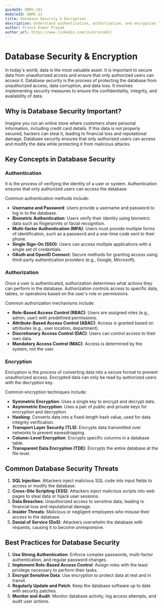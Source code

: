 ```yaml
---
guideId: DBMS-101
moduleId: DBMS-13
title: Database Security & Encryption
description: Understand authentication, authorization, and encryption techniques in databases.
author: Prince Kumar Prasad
author_url: https://www.linkedin.com/in/prince63/
---
```


# Database Security & Encryption

In today's world, data is the most valuable asset. It is important to secure data from unauthorized access and ensure that only authorized users can access it. Database security is the process of protecting the database from unauthorized access, data corruption, and data loss. It involves implementing security measures to ensure the confidentiality, integrity, and availability of data.

## Why is Database Security Important?

Imagine you run an online store where customers share personal information, including credit card details. If this data is not properly secured, hackers can steal it, leading to financial loss and reputational damage. Database security ensures that only authorized users can access and modify the data while protecting it from malicious attacks.

## Key Concepts in Database Security

### Authentication

It is the process of verifying the identity of a user or system. Authentication ensures that only authorized users can access the database. 

Common authentication methods include:

- **Username and Password**: Users provide a username and password to log in to the database.
- **Biometric Authentication**: Users verify their identity using biometric data such as fingerprints or facial recognition.
- **Multi-factor Authentication (MFA)**: Users must provide multiple forms of identification, such as a password and a one-time code sent to their phone.
- **Single Sign-On (SSO)**: Users can access multiple applications with a single set of credentials.
- **OAuth and OpenID Connect**: Secure methods for granting access using third-party authentication providers (e.g., Google, Microsoft).

### Authorization

Once a user is authenticated, authorization determines what actions they can perform in the database. Authorization controls access to specific data, tables, or operations based on the user's role or permissions. 

Common authorization mechanisms include:

- **Role-Based Access Control (RBAC)**: Users are assigned roles (e.g., admin, user) with predefined permissions.
- **Attribute-Based Access Control (ABAC)**: Access is granted based on attributes (e.g., user location, department).
- **Discretionary Access Control (DAC)**: Users can control access to their own data.
- **Mandatory Access Control (MAC)**: Access is determined by the system, not the user.

### Encryption

Encryption is the process of converting data into a secure format to prevent unauthorized access. Encrypted data can only be read by authorized users with the decryption key. 

Common encryption techniques include:

- **Symmetric Encryption**: Uses a single key to encrypt and decrypt data.
- **Asymmetric Encryption**: Uses a pair of public and private keys for encryption and decryption.
- **Hashing**: Converts data into a fixed-length hash value, used for data integrity verification.
- **Transport Layer Security (TLS)**: Encrypts data transmitted over networks to prevent eavesdropping.
- **Column-Level Encryption**: Encrypts specific columns in a database table.
- **Transparent Data Encryption (TDE)**: Encrypts the entire database at the file level.

## Common Database Security Threats

1. **SQL Injection**: Attackers inject malicious SQL code into input fields to access or modify the database.
2. **Cross-Site Scripting (XSS)**: Attackers inject malicious scripts into web pages to steal data or hijack user sessions.
3. **Data Breaches**: Unauthorized access to sensitive data, leading to financial loss and reputational damage.
4. **Insider Threats**: Malicious or negligent employees who misuse their access to the database.
5. **Denial of Service (DoS)**: Attackers overwhelm the database with requests, causing it to become unresponsive.

## Best Practices for Database Security

1. **Use Strong Authentication**: Enforce complex passwords, multi-factor authentication, and regular password changes.
2. **Implement Role-Based Access Control**: Assign roles with the least privilege necessary to perform their tasks.
3. **Encrypt Sensitive Data**: Use encryption to protect data at rest and in transit.
4. **Regularly Update and Patch**: Keep the database software up to date with security patches.
5. **Monitor and Audit**: Monitor database activity, log access attempts, and audit user actions.